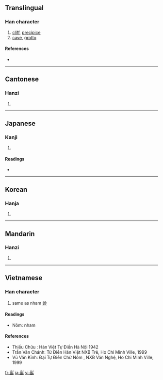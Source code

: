 {{also|巌}}
==Translingual==

===Han character===
{{Han char|rn=46|rad=山|as=20|sn=23|four=2224<sub>8</sub>|canj=山口口大 (URRK)}}

# [[cliff]], [[precipice]]
# [[cave]], [[grotto]]

====References====
* {{Han ref|kx=0323.070|dkj=08649|dj=0623.150|hdz=10808.070|uh=5DD6|ud=24022|bh=C5C9|bd=50633}}

----

==Cantonese==

===Hanzi===
{{yue-hanzi|jyut=|y=ngaam4}}

# {{defn|Cantonese}}

----

==Japanese==

===Kanji===
{{ja-kanji|grade=|rs=山20}}

# {{defn|Japanese}}

====Readings====
* {{ja-readings|on=[[がん]] (gan), [[げん]] (gen)|kun=[[けわしい]] (kewashii), [[いわお]] (iwao), [[いわ]] (iwa)}}

----

==Korean==

===Hanja===
{{ko-hanja|hangeul=[[암]], [[엄]]|rv=am, eom|mr=am, ŏm}}

# {{defn|Korean}}

----

==Mandarin==

===Hanzi===
{{cmn-hanzi|pin=[[yán]] ([[yan2]])|wg=yen<sup>2</sup>}}

# {{defn|Mandarin}}

----

==Vietnamese==

===Han character===
{{vi-hantu|nham}}
#  same as nham [[碞]]



====Readings====
* Nôm: nham

====References====
* Thiều Chửu : Hán Việt Tự Điển  Hà Nội 1942
* Trần Văn Chánh: Từ Điển Hán Việt NXB Trẻ, Ho Chi Minh Ville, 1999
* Vũ Văn Kính: Đại Tự Điển Chữ Nôm , NXB Văn Nghệ, Ho Chi Minh Ville, 1999

[[fr:巖]]
[[ja:巖]]
[[vi:巖]]